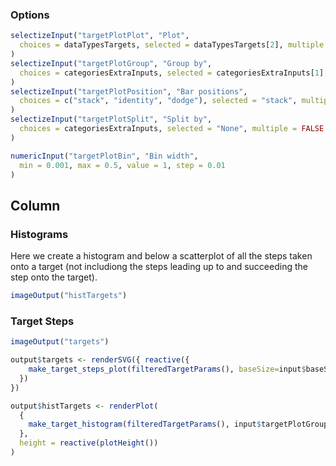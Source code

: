 
### Options
```r
selectizeInput("targetPlotPlot", "Plot",
  choices = dataTypesTargets, selected = dataTypesTargets[2], multiple = FALSE
)
selectizeInput("targetPlotGroup", "Group by",
  choices = categoriesExtraInputs, selected = categoriesExtraInputs[1], multiple = FALSE
)
selectizeInput("targetPlotPosition", "Bar positions",
  choices = c("stack", "identity", "dodge"), selected = "stack", multiple = FALSE
)
selectizeInput("targetPlotSplit", "Split by",
  choices = categoriesExtraInputs, selected = "None", multiple = FALSE
)

numericInput("targetPlotBin", "Bin width",
  min = 0.001, max = 0.5, value = 1, step = 0.01
)
```

Column
--------------------------------------------

### Histograms  {data-height=1000}
Here we create a histogram and below a scatterplot of all the steps taken onto a target (not includiong the steps leading up to and succeeding the step onto the target).
```r
imageOutput("histTargets")
```

### Target Steps  {data-height=1000}
```r
imageOutput("targets")
```


```r
output$targets <- renderSVG({ reactive({
    make_target_steps_plot(filteredTargetParams(), baseSize=input$baseSize)
  })
})

output$histTargets <- renderPlot(
  {
    make_target_histogram(filteredTargetParams(), input$targetPlotGroup, input$targetPlotSplit, input$targetPlotPlot, input$targetPlotBin, input$targetPlotPosition, baseSize = input$baseSize)
  },
  height = reactive(plotHeight())
)
```